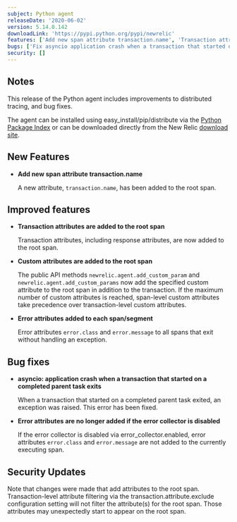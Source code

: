 ```yaml
---
subject: Python agent
releaseDate: '2020-06-02'
version: 5.14.0.142
downloadLink: 'https://pypi.python.org/pypi/newrelic'
features: ['Add new span attribute transaction.name', 'Transaction attributes are now added to the root span', 'Custom attributes are now added to the root span', 'Error attributes are now added to each span/segment']
bugs: ['Fix asyncio application crash when a transaction that started on a completed parent task exits', 'Error attributes are no longer added if the error collector is disabled']
security: []
---
```


## Notes

This release of the Python agent includes improvements to distributed tracing, and bug fixes.

The agent can be installed using easy_install/pip/distribute via the [Python Package Index](https://pypi.python.org/pypi/newrelic) or can be downloaded directly from the New Relic [download site](http://download.newrelic.com/python_agent/release).

## New Features

* **Add new span attribute transaction.name**

  A new attribute, `transaction.name`, has been added to the root span.

## Improved features

* **Transaction attributes are added to the root span**

  Transaction attributes, including response attributes, are now added to the root span.

* **Custom attributes are added to the root span**

  The public API methods `newrelic.agent.add_custom_param` and `newrelic.agent.add_custom_params` now add the specified custom attribute to the root span in addition to the transaction. If the maximum number of custom attributes is reached, span-level custom attributes take precedence over transaction-level custom attributes.

* **Error attributes added to each span/segment**

  Error attributes `error.class` and `error.message` to all spans that exit without handling an exception.

## Bug fixes

* **asyncio: application crash when a transaction that started on a completed parent task exits**

  When a transaction that started on a completed parent task exited, an exception was raised. This error has been fixed.

* **Error attributes are no longer added if the error collector is disabled**

  If the error collector is disabled via error_collector.enabled, error attributes `error.class` and `error.message` are not added to the currently executing span.

## Security Updates

Note that changes were made that add attributes to the root span. Transaction-level attribute filtering via the transaction.attribute.exclude configuration setting will not filter the attribute(s) for the root span. Those attributes may unexpectedly start to appear on the root span.
